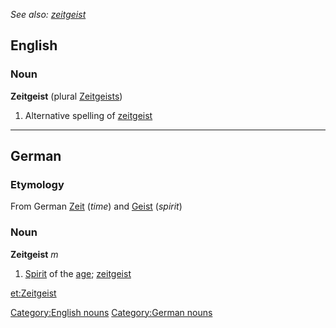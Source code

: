 ''See also: [[zeitgeist]]''
==English==
===Noun===
'''Zeitgeist''' (plural [[Zeitgeists]])
#Alternative spelling of [[zeitgeist]]

----

==German==
===Etymology===
From German [[Zeit]] (''time'') and [[Geist]] (''spirit'')

===Noun===
'''Zeitgeist''' ''m''
#[[spirit|Spirit]] of the [[age]]; [[zeitgeist]]

{{de-decl-noun|der Zeitgeist|die Zeitgeister|des Zeitgeistes|der Zeitgeister|dem Zeitgeist|den Zeitgeistern|den Zeitgeist|die Zeitgeister}}
[[Category:English nouns]]
[[Category:German nouns]]

[[et:Zeitgeist]]